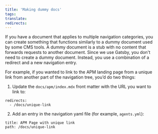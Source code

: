 ```yaml
---
title: 'Making dummy docs'
tags:
translate:
redirects:
---
```


If you have a document that applies to multiple navigation categories, you can create something that functions similarly to a dummy document used by some CMS tools. A dummy document is a stub with no content that forwards requests to another document. Since we use Gatsby, you don't need to create a dummy document. Instead, you use a combination of a redirect and a new navigation entry.

For example, if you wanted to link to the APM landing page from a unique link from another part of the navigation tree, you’d do two things:

1. Update the `docs/apm/index.mdx` front matter with the URL you want to link to:

```
redirects:
  - /docs/unique-link
```

2. Add an entry in the navigation yaml file (for example, `agents.yml`):

```
title: APM Page with unique link
path: /docs/unique-link 
```
